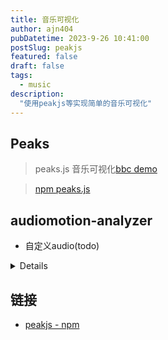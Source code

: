 ```yaml
---
title: 音乐可视化
author: ajn404
pubDatetime: 2023-9-26 10:41:00
postSlug: peakjs
featured: false
draft: false
tags:
  - music
description:
  "使用peakjs等实现简单的音乐可视化"
---
```


## Peaks

> peaks.js 音乐可视化[bbc demo](https://waveform.prototyping.bbc.co.uk/)

> [npm peaks.js](https://www.npmjs.com/package/peaks.js)


<Peaks client:load/>


## audiomotion-analyzer


<Motion client:load/>


- 自定义audio(todo)

<details>

```tsx
import React, {
    useRef,
    useLayoutEffect,
    useState,
    useEffect,
    MouseEvent,
} from 'react';
// import './Audio.css';
import uniqueId from 'lodash.uniqueid';



function transTime(value: number) {
    var time = '';
    var h = parseInt(`${value / 3600}`);
    value %= 3600;
    var m = parseInt(`${value / 60}`);
    var s = parseInt(`${value % 60}`);
    if (h > 0) {
        time = formatTime(h + ':' + m + ':' + s);
    } else {
        time = formatTime(m + ':' + s);
    }

    return time;
}

function formatTime(value: string) {
    var time = '';
    var s = value.split(':');
    var i = 0;
    for (; i < s.length - 1; i++) {
        time += s[i].length === 1 ? '0' + s[i] : s[i];
        time += ':';
    }
    time += s[i].length === 1 ? '0' + s[i] : s[i];

    return time;
}

export const Audio: React.FC<any> = props => {
    const { src, width = '80%', height = '30px' } = props;

    const audioRef = useRef<HTMLAudioElement>(null);
    const barBgRef = useRef<HTMLDivElement>(null);
    const barRef = useRef<HTMLDivElement>(null);
    const dotRef = useRef<HTMLSpanElement>(null);
    const uidRef = useRef<string>(uniqueId());

    const [toggle, setToggle] = useState<boolean>(true);
    const [progress, setProgress] = useState<number>(0);
    const [duration, setDuration] = useState<string>('00 : 00');
    const [currentTime, setCurrentTime] = useState<string>('00:00');

    useLayoutEffect(() => {
        if (audioRef.current && src) {
            audioRef.current.addEventListener('play', (e: Event) => {

                const pid = (e.target as HTMLAudioElement).getAttribute('pid');
                const audios = document.querySelectorAll('audio');
                console.log(audios);

                console.log('pid', pid);
                audios.forEach((element, index) => {
                    if (element.getAttribute('pid') === pid) return;
                    element.pause();
                });
            });

            audioRef.current.addEventListener('loadedmetadata', e => {
                const duration = transTime(
                    (e.target as HTMLAudioElement).duration as number,
                );
                setDuration(duration);
            });
            audioRef.current.addEventListener('play', _res => {
                setToggle(false);
            });
            audioRef.current.addEventListener('pause', () => {
                setToggle(true);
            });
            audioRef.current.addEventListener('timeupdate', e => {
                let value =
                    (e.target as HTMLAudioElement).currentTime /
                    (audioRef.current as HTMLAudioElement).duration;
                setProgress(value * 100);
                setCurrentTime(transTime((e.target as HTMLAudioElement).currentTime));
                // console.log('timeupdate res', res.target.currentTime);
            });
        }
        return () => { };
    }, [src]);

    useEffect(() => {
        if (dotRef.current && src) {
            const position = {
                oriOffestLeft: 0, // 移动开始时进度条的点距离进度条的偏移值
                oriX: 0, // 移动开始时的x坐标
                maxLeft: 0, // 向左最大可拖动距离
                maxRight: 0, // 向右最大可拖动距离
            };
            let flag = false; // 标记是否拖动开始

            // 按下
            const down = (event: TouchEvent | MouseEvent) => {
                if (!audioRef.current?.paused || audioRef.current.currentTime !== 0) {
                    flag = true;
                    position.oriOffestLeft = dotRef.current?.offsetLeft ?? 0; // 初始位置
                    position.oriX = position.oriX =
                        event instanceof TouchEvent
                            ? event.touches[0].clientX
                            : event.clientX; // 要同时适配mousedown和touchstart事件
                    position.maxLeft = position.oriOffestLeft; // 向左最大可拖动距离
                    position.maxRight =
                        barBgRef.current?.offsetWidth ?? 0 - position.oriOffestLeft; // 向右边最大可拖动距离

                    if (event && event.preventDefault) {
                        event.preventDefault();
                    } else {
                        (event as TouchEvent).returnValue = false;
                    }

                    // 禁止事件冒泡
                    if (event && event.stopPropagation) {
                        event.stopPropagation();
                    }
                }
            };
            // 移动
            const move = (event: TouchEvent | MouseEvent) => {
                if (flag && barBgRef.current) {
                    let clientX =
                        event instanceof TouchEvent
                            ? event.touches[0].clientX
                            : event.clientX; // 要同时适配mousemove和touchmove事件

                    let length = clientX - position.oriX;
                    if (length > position.maxRight) {
                        length = position.maxRight;
                    } else if (length < -position.maxLeft) {
                        length = -position.maxLeft;
                    }
                    // let pgsWidth = barBgRef.current?.offsetWidth;
                    let pgsWidth = parseFloat(
                        window.getComputedStyle(barBgRef.current).width.replace('px', ''),
                    );
                    let rate = (position.oriOffestLeft + length) / pgsWidth;

                    console.log('===', position.oriOffestLeft, length);

                    console.log(
                        '偏移总长比例',
                        (audioRef.current as HTMLAudioElement).duration * rate,
                        rate,
                    );
                    (audioRef.current as HTMLAudioElement).currentTime =
                        (audioRef.current as HTMLAudioElement).duration * rate;
                }
            };
            // 结束
            const end = () => {
                flag = false;
            };

            // 鼠标按下时
            dotRef.current.addEventListener('mousedown', down as any, false);
            dotRef.current.addEventListener('touchstart', down, false);

            // 开始拖动
            document.addEventListener('mousemove', move as any, false);
            document.addEventListener('touchmove', move, false);

            // 拖动结束
            document.addEventListener('mouseup', end, false);
            barBgRef.current?.addEventListener('touchend', end, false);
        }
    }, [src]);

    const handlePaly = () => {
        if (toggle && src) {
            audioRef.current?.play();
            return;
        }
        audioRef.current?.pause();
        return;
    };

    return (
        <>
            <audio
                //@ts-ignore
                pid={uidRef.current}
                controls={false}
                src={src}
                preload='metadata'
                ref={audioRef}>
                您的浏览器不支持 audio 标签
            </audio>
            <div className='audio-container' style={{ width, height }}>
                <div className='audio-toggle' onClick={handlePaly}>
                    {toggle && src ? '>' : '||'}
                </div>
                <div className='audio-progress-bar-bg h-[20px]' ref={barBgRef}>
                    <span
                        ref={dotRef}
                        className='progressDot'
                        style={{ left: `${progress - 2}%` }}></span>
                    <div
                        ref={barRef}
                        className='audio-progress-bar h-full bg-[#e0e0e0]'
                        style={{
                            width: `${progress}%`,
                        }}></div>
                </div>
                <div className='audio-time'>
                    {currentTime}/{duration}
                </div>
            </div>
        </>
    );
};
export default Audio;
```
</details>

## 链接

- [peakjs - npm](https://www.npmjs.com/package/peaks.js)
